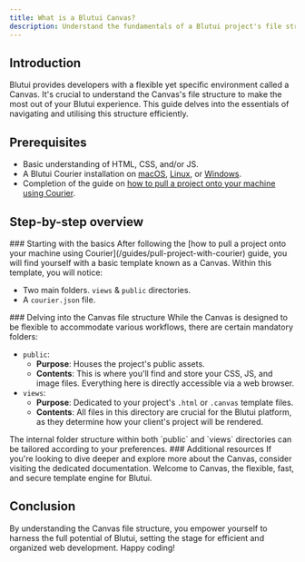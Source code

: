 ```yaml
---
title: What is a Blutui Canvas?
description: Understand the fundamentals of a Blutui project's file structure.
---
```


## Introduction

Blutui provides developers with a flexible yet specific environment called a Canvas. It's crucial to understand the Canvas's file structure to make the most out of your Blutui experience. This guide delves into the essentials of navigating and utilising this structure efficiently.

## Prerequisites

- Basic understanding of HTML, CSS, and/or JS.
- A Blutui Courier installation on [macOS](/guides/install-courier-on-macos), [Linux](/guides/install-courier-on-linux), or [Windows](/guides/install-courier-on-windows).
- Completion of the guide on [how to pull a project onto your machine using Courier](/guides/pull-project-with-courier).

## Step-by-step overview

<Steps>
<Step>
### Starting with the basics
After following the [how to pull a project onto your machine using Courier](/guides/pull-project-with-courier) guide, you will find yourself with a basic template known as a Canvas. Within this template, you will notice:

- Two main folders. `views` & `public` directories.
- A `courier.json` file.
</Step>

<Step>
### Delving into the Canvas file structure
While the Canvas is designed to be flexible to accommodate various workflows, there are certain mandatory folders:

- `public`:
  - **Purpose**: Houses the project's public assets.
  - **Contents**: This is where you'll find and store your CSS, JS, and image files. Everything here is directly accessible via a web browser.
- `views`:
  - **Purpose**: Dedicated to your project's `.html` or `.canvas` template files.
  - **Contents**: All files in this directory are crucial for the Blutui platform, as they determine how your client's project will be rendered.

<Callout>
The internal folder structure within both `public` and `views` directories can be tailored according to your preferences.
</Callout>
</Step>

<Step>
### Additional resources
If you're looking to dive deeper and explore more about the Canvas, consider visiting the dedicated documentation.

<Card title="Canvas" href="/docs/canvas/getting-started/overview">
Welcome to Canvas, the flexible, fast, and secure template engine for Blutui.
</Card>
</Step>
</Steps>

## Conclusion

By understanding the Canvas file structure, you empower yourself to harness the full potential of Blutui, setting the stage for efficient and organized web development. Happy coding!
